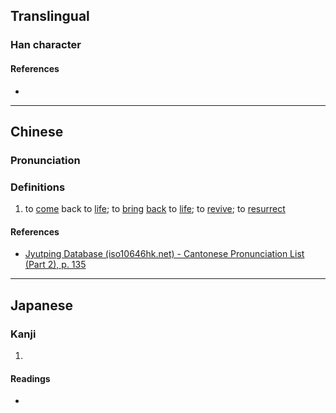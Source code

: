 {{character info}}
==Translingual==

===Han character===
{{Han char|rn=78|rad=歹|as=05|sn=9|four=|canj=MNHQM|ids=⿰歹生}}

====References====
* {{Han ref|kx=0579.540|dkj=16420|dj=0972.090|hdz=21383.190|uh=6B85|ud=27525}}

----

==Chinese==
{{zh-forms|t=復活}}

===Pronunciation===
{{zh-pron
|m=shēng
|c=sang1
|mc=y
|oc=y
|cat=v
}}

===Definitions===
{{zh-hanzi}}

# {{lb|zh|intransitive}} to [[come]] back to [[life]]; {{lb|zh|transitive}} to [[bring]] [[back]] to [[life]]; to [[revive]]; to [[resurrect]]

====References====
* [http://www.iso10646hk.net/jp/document/download.jsp Jyutping Database (iso10646hk.net) - Cantonese Pronunciation List (Part 2), p. 135]

----

==Japanese==

===Kanji===
{{ja-kanji|grade=|rs=歹05}}

# {{rfdef|ja|sort=歹05}}

====Readings====
* {{ja-readings|on=そう,しょう|kun=よみがえる}}